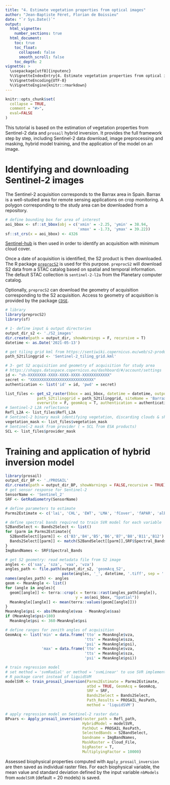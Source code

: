 ```yaml
---
title: "4. Estimate vegetation properties from optical images"
author: "Jean-Baptiste Féret, Florian de Boissieu"
date: "`r Sys.Date()`"
output:
  html_vignette:
    number_sections: true
  html_document:
    toc: true
    toc_float:
      collapsed: false
      smooth_scroll: false
    toc_depth: 2
vignette: >
  \usepackage[utf8]{inputenc}
  %\VignetteIndexEntry{4. Estimate vegetation properties from optical images}
  %\VignetteEncoding{UTF-8}
  %\VignetteEngine{knitr::rmarkdown}
---
```


```r
knitr::opts_chunk$set(
  collapse = TRUE,
  comment = "#>",
  eval=FALSE
)
```

This tutorial is based on the estimation of vegetation properties from 
Sentinel-2 data and `prosail` hybrid inversion. 
It provides the full framework step by step, including Sentinel-2 data download, 
image preprocessing and masking, hybrid model training, and the application of 
the model on an image. 


# Identifying and downloading Sentinel-2 images

The Sentinel-2 acquisition corresponds to the Barrax area in Spain. 
Barrax is a well-studied area for remote sensing applications on crop monitoring. 
A polygon corresponding to the study area can be downloaded from a repository. 

```r
# define bounding box for area of interest
aoi_bbox <- sf::st_bbox(obj = c('xmin' = -2.25, 'ymin' = 38.94, 
                                'xmax' = -1.73, 'ymax' = 39.22))
sf::st_crs(x = aoi_bbox) <- 4326

```

[Sentinel-hub](https://apps.sentinel-hub.com/eo-browser/?zoom=11&lat=39.09836&lng=-2.01462&themeId=DEFAULT-THEME&visualizationUrl=https%3A%2F%2Fservices.sentinel-hub.com%2Fogc%2Fwms%2Fbd86bcc0-f318-402b-a145-015f85b9427e&datasetId=S2L2A&fromTime=2021-05-13T00%3A00%3A00.000Z&toTime=2021-05-13T23%3A59%3A59.999Z&layerId=1_TRUE_COLOR) 
is then used in order to identify an acquisition with minimum cloud cover.

Once a date of acquisition is identified, the S2 product is then downloaded. 
The R package [`preprocS2`](https://jbferet.gitlab.io/preprocs2/) is used for this purpose. 
`preprocS2` will download S2 data from a STAC catalog based on spatial and temporal information.
The default STAC collection is `sentinel-2-l2a` from the Planetary computer catalog.

Optionally, `preprocS2` can download the geometry of acquisition corresponding to the S2 acquisition.
Access to geometry of acquisition is provided by the package [`CDSE`](https://zivankaraman.github.io/CDSE/).

```r
# library
library(preprocS2)
library(sf)

# 1- define input & output directories
output_dir_s2 <- './S2_images'
dir.create(path = output_dir, showWarnings = F, recursive = T)
datetime <- as.Date('2021-05-13')

# get tiling grid kml from https://sentiwiki.copernicus.eu/web/s2-products
path_S2tilinggrid <- 'Sentinel-2_tiling_grid.kml'

# 3- get S2 acquisition and geometry of acquisition for study area
# https://shapps.dataspace.copernicus.eu/dashboard/#/account/settings
id <- "sh-XXXXXXXX-XXXX-XXXX-XXXX-XXXXXXXXXXXX"
secret <- "XXXXXXXXXXXXXXXXXXXXXXXXXXXX"
authentication <- list('id' = id, 'pwd' = secret)

list_files <- get_s2_raster(bbox = aoi_bbox, datetime = datetime, output_dir = output_dir_s2, 
              path_S2tilinggrid = path_S2tilinggrid, siteName = 'Barrax',
              overwrite = F, geomAcq = T, authentication = authentication)
# Sentinel-2 L2A reflectance
Refl_L2A <- list_files$Refl_L2A
# Sentinel-2 binary mask identifying vegetation, discarding clouds & shadows
vegetation_mask <- list_files$vegetation_mask
# Sentinel-2 mask from provider ( = SCL from ESA products)
SCL <- list_files$provider_mask
```

# Training and application of hybrid inversion model 

```r
library(prosail)
output_dir_BP <- './PROSAIL'
dir.create(path = output_dir_BP, showWarnings = FALSE,recursive = TRUE)
# get sensor response for Sentinel-2
SensorName <- 'Sentinel_2'
SRF <- GetRadiometry(SensorName)

# define parameters to estimate
Parms2Estimate <- c('lai', 'CHL', 'EWT', 'LMA', 'fCover', 'fAPAR', 'albedo')

# define spectral bands required to train SVR model for each variable
S2BandSelect <- Bands2Select <- list()
for (parm in Parms2Estimate){
  S2BandSelect[[parm]] <- c('B3','B4','B5','B6','B7','B8','B11','B12')
  Bands2Select[[parm]] <- match(S2BandSelect[[parm]],SRF$Spectral_Bands)
}
ImgBandNames <- SRF$Spectral_Bands

# get S2 geometry: read metadata file from S2 image
angles <- c('saa', 'sza', 'vaa', 'vza')
angles_path <- file.path(output_dir_s2, 'geomAcq_S2', 
                         paste(angles, '_', datetime, '.tiff', sep = ''))
names(angles_path) <- angles
geom <- MeanAngle <- list()
for (angle in angles){
  geom[[angle]] <- terra::crop(x = terra::rast(angles_path[angle]), 
                               y = as(aoi_bbox, "Spatial"))
  MeanAngle[[angle]] <- mean(terra::values(geom[[angle]]))
}
MeanAngle$psi <- abs(MeanAngle$vaa - MeanAngle$saa)
if (MeanAngle$psi>180)
  MeanAngle$psi <- 360-MeanAngle$psi

# define ranges for zenith angles of acquisition
GeomAcq <- list('min' = data.frame('tto' = MeanAngle$vza,
                                   'tts' = MeanAngle$sza, 
                                   'psi' = MeanAngle$psi), 
                'max' = data.frame('tto' = MeanAngle$vza, 
                                   'tts' = MeanAngle$sza,
                                   'psi' = MeanAngle$psi))

# train regression model
# set method = 'svmRadial' or method = 'svmLinear' to use SVR implemented in the 
# R package caret instead of liquidSVM
modelSVR <- train_prosail_inversion(Parms2Estimate = Parms2Estimate,
                                    atbd = TRUE, GeomAcq = GeomAcq, 
                                    SRF = SRF, 
                                    Bands2Select = Bands2Select, 
                                    Path_Results = PROSAIL_ResPath, 
                                    method = 'liquidSVM')

# apply regression model on Sentinel-2 raster data
BPvars <- Apply_prosail_inversion(raster_path = Refl_path, 
                                  HybridModel = modelSVR, 
                                  PathOut = PROSAIL_ResPath,
                                  SelectedBands = S2BandSelect, 
                                  bandname = ImgBandNames, 
                                  MaskRaster = Cloud_File, 
                                  bigRaster = T, 
                                  MultiplyingFactor = 10000)
```


Assessed biophysical properties computed with `Apply_prosail_inversion` are then 
saved as individual raster files. 
For each biophysical variable, the mean value and standard deviation defined by 
the input variable `nbModels` from `modelSVR` (default = 20 models) is saved.
